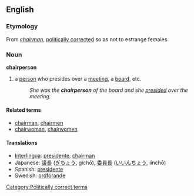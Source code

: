 ==English==
=== Etymology ===
From ''[[chairman]]'', [[politically correct]]ed so as not to estrange females.

=== Noun === 
'''chairperson'''<!-- plural chairpeople or chairpersons or both? -->

#a [[person]] who presides over a [[meeting]], a [[board]], etc.
#:''She was the '''chairperson''' of the board and she [[preside]]d over the meeting''.

==== Related terms ====
*[[chairman]], [[chairmen]]
*[[chairwoman]], [[chairwomen]]

==== Translations ====
*[[Interlingua]]: [[presidente]], [[chairman]]
*Japanese: [[議長]] ([[ぎちょう]], gichō), [[委員長]] ([[いいんちょう]], iinchō)
*Spanish: [[presidente]]
*Swedish: [[ordförande]]

[[Category:Politically correct terms]]